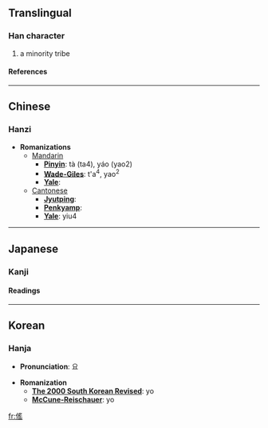 ==Translingual==
===Han character===
{{Han char|rad=人|as=10|sn=12|four=2727<sub>2</sub>|canj=人月人山 (OBOU)}}
# a minority tribe
====References====
{{Han ref|kx=0113.260|dkj=00971|dj=0241.150|hdz=10203.200|uh=509C|ud=20636|bh=D85C|bd=55388}}
----

==Chinese==
===Hanzi===


* '''Romanizations'''
** [[Mandarin]]
*** '''[[Pinyin]]''': tà (ta4), yáo (yao2)
*** '''[[Wade-Giles]]''': t'a<sup>4</sup>, yao<sup>2</sup>
*** '''[[Yale]]''': 
**[[Cantonese]]
***'''[[Jyutping]]''':
***'''[[Penkyamp]]''': 
***'''[[Yale]]''': yiu4


----
==Japanese==
===Kanji===
{{ja-kanji|grade=|rs=人10}}
====Readings====
{{ja-readings|on=[[よう]] (yō)|kun=[[ふぞろい]] (fuzoroi), [[えだち]] (edachi), [[つかい]] (tsukai)}}


----
==Korean==
===Hanja===

* '''Pronunciation''': 요

* '''Romanization'''
** '''[[The 2000 South Korean Revised Romanization|The 2000 South Korean Revised]]''': yo
** '''[[McCune-Reischauer]]''': yo


[[fr:傜]]